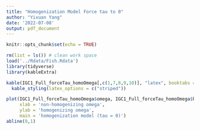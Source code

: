 ```yaml
---
title: "Homogenization Model Force tau to 0"
author: "Yixuan Yang"
date: '2022-07-08'
output: pdf_document
---
```


```r
knitr::opts_chunk$set(echo = TRUE)
```

```r
rm(list = ls()) # clean work space
load('../Rdata/Fish.Rdata')
library(tidyverse)
library(kableExtra)
```

```r
kable(IGC1_Full_forceTau_homoOmega[,c(1,7,8,9,10)], "latex", booktabs = T, caption = "Homogenization model with forcing tau to 0") %>%
  kable_styling(latex_options = c("striped"))
```


```r
plot(IGC1_Full_forceTau_homoOmega$omega, IGC1_Full_forceTau_homoOmega$homogenizing_omega,
     xlab = 'non-homogenizing omega',
     ylab = 'homogenizing omega',
     main = 'homogenization model (tau = 0)')
abline(0,1)

```